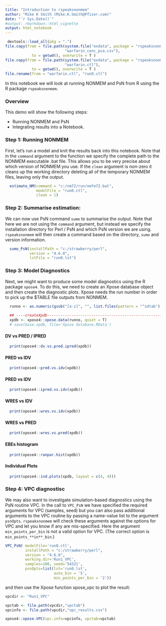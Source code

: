 ```yaml
---
title: "Introduction to rspeaksnonmem"
author: "Mike K Smith (Mike.K.Smith@Pfizer.com)"
date: "`r Sys.Date()`"
#output: rmarkdown::html_vignette
output: html_notebook
---
```


```r
 devtools::load_all(pkg = ".")
file.copy(from = file.path(system.file("exdata", package = "rspeaksnonmem"),
                           "warfarin_conc_pca.csv"),
            to = getwd(), overwrite = T )
file.copy(from = file.path(system.file("exdata", package = "rspeaksnonmem"),
                           "warfarin.ctl"),
            to = getwd(), overwrite = T )
file.rename(from = "warfarin.ctl", "run0.ctl")
```

In this notebook we will look at running NONMEM and PsN from R using the R
package `rspeaksnonmem`. 

### Overview

This demo will show the following steps:
  
  - Running NONMEM and PsN
  - Integrating results into a Notebook.
  
### Step 1: Running NONMEM
First, let's run a model and knit the results back into this notebook. Note 
that in the `command` argument to the function we specify the complete path to the
NONMEM executable .bat file. This allows you to be very precise about which
version of NONMEM you use. If the `clean` argument is non-zero it cleans up the 
working directory deleting all of the temporary NONMEM files, leaving only the 
output. 

```r
  estimate_NM(command = "c:/nm72/run/nmfe72.bat",
              modelFile = "run0.ctl",
              clean = 1)
```

### Step 2: Summarise estimation:
We can now use PsN command `sumo` to summarise the output. Note that here we
are not using the `command` argument, but instead we specify the installation
directory for Perl / PsN and which PsN version we are using. `rspeaksnonmem` 
will then create a command based on the directory, `sumo` and version information.

```r
  sumo_PsN(installPath = "c:/strawberry/perl",
           version = "4.6.0",
           lstFile = "run0.lst")
```
### Step 3: Model Diagnostics
Next, we might want to produce some model diagnostics using the R package 
`xpose4`. To do this, we need to create an Xpose database object and then 
create the diagnostic plots. Xpose needs the run number in order to pick up
the $TABLE file outputs from NONMEM.

```r
  runno <- as.numeric(gsub("[a-z]", "", list.files(pattern = "^sdtab")[1]))
  
  ## ----createXpdb----------------------------------------------------------
  xpdb <- xpose4::xpose.data(runno, quiet = T)
  # save(base.xpdb, file='Xpose database.RData')
```

#### DV vs PRED / IPRED
```r
  print(xpose4::dv.vs.pred.ipred(xpdb))
```
#### PRED vs IDV
```r
  print(xpose4::pred.vs.idv(xpdb))
```
  
#### PRED vs IDV
```r
  print(xpose4::ipred.vs.idv(xpdb))
```
#### WRES vs IDV
```r
  print(xpose4::wres.vs.idv(xpdb))
```
#### WRES vs PRED
```r
  print(xpose4::wres.vs.pred(xpdb))
```

#### EBEs histogram
```r
  print(xpose4::ranpar.hist(xpdb))
```

#### Individual Plots
```r
  print(xpose4::ind.plots(xpdb, layout = c(4, 4)))  
```

### Step 4: VPC diagnostisc
We may also want to investigate simulation-based diagnostics using the PsN
routine VPC. In the call to `VPC_PsN` we have specified the required arguments
for VPC (samples, seed) but you can also pass additional arguments to the VPC
routine by passing a name-value list to the argument `psnOpts`. `rspeaksnonmem`
will check these arguments against the options for VPC and let you know if any
are mis-specified. Here the argument `min_points_per_bin` is not a valid option
for VPC. (The correct option is `min_points_**in**_bin`.)

```r
VPC_PsN( modelFile='run0.ctl', 
         installPath = "c:/strawberry/perl",
         version = "4.6.0",
         working.dir='Run1_VPC', 
         samples=100, seed='54321',
         psnOpts=list(lst='run0.lst', 
                      auto_bin = '5',
                      min_points_per_bin = '2'))
```

and then use the Xpose function xpose_vpc to plot the result:
```r
vpcdir <- "Run1_VPC"

vpctab <- file.path(vpcdir,"vpctab")
vpcinfo <- file.path(vpcdir,"vpc_results.csv")

xpose4::xpose.VPC(vpc.info=vpcinfo,	vpctab=vpctab)
```